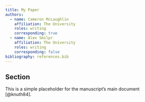 ```yaml
---
title: My Paper
authors:
  - name: Cameron McLaughlin
    affiliation: The University
    roles: writing
    corresponding: true
  - name: Alex Smilpr
    affiliation: The University
    roles: writing
    corresponding: false
bibliography: references.bib
---
```


## Section
This is a simple placeholder for the manuscript's main document [@knuth84].
